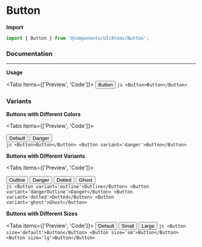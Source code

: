 
# Button

**Import**

```js
import { Button } from '@components/UI/Atoms/Button';
```

### Documentation

---

**Usage**

<Tabs items={['Preview', 'Code']}>
  <Tab>
    <Button>Button</Button>
  </Tab>
  <Tab>
    ```js
    <Button>Button</Button>
    ```
  </Tab>
</Tabs>

### Variants

**Buttons with Different Colors**

<Tabs items={['Preview', 'Code']}>
  <Tab>
    <div className='grid grid-cols-6 grid-flow-col gap-4'>
      <Button>Default</Button>
      <Button variant='danger'>Danger</Button>
    </div>
  </Tab>
  <Tab>
    ```js
    <Button>Button</Button>
    <Button variant='danger'>Button</Button>
    ```
  </Tab>
</Tabs>

**Buttons with Different Variants**

<Tabs items={['Preview', 'Code']}>
  <Tab>
    <div className='grid grid-cols-6 grid-flow-col gap-4'>
      <Button variant='outline'>Outline</Button>
      <Button variant='dangerOutline'>Danger</Button>
      <Button variant='dotted'>Dotted</Button>
      <Button variant='ghost'>Ghost</Button>
    </div>
  </Tab>
  <Tab>
    ```js
    <Button variant='outline'>Outline</Button>
    <Button variant='dangerOutline'>Danger</Button>
    <Button variant='dotted'>Dotted</Button>
    <Button variant='ghost'>Ghost</Button>
    ```
  </Tab>
</Tabs>

**Buttons with Different Sizes**

<Tabs items={['Preview', 'Code']}>
  <Tab>
    <Button size='default' className='mr-4'>
      Default
    </Button>
    <Button size='sm' className='mr-4'>
      Small
    </Button>
    <Button size='lg' className='mr-4'>
      Large
    </Button>
  </Tab>
  <Tab>
    ```js
    <Button size='default'>Button</Button>
    <Button size='sm'>Button</Button>
    <Button size='lg'>Button</Button>
    ```
  </Tab>
</Tabs>
